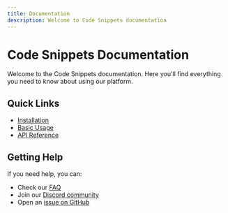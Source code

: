 ```yaml
---
title: Documentation
description: Welcome to Code Snippets documentation
---
```


# Code Snippets Documentation

Welcome to the Code Snippets documentation. Here you'll find everything you need to know about using our platform.

## Quick Links

- [Installation](/docs/getting-started/installation)
- [Basic Usage](/docs/getting-started/usage)
- [API Reference](/docs/api/endpoints)

## Getting Help

If you need help, you can:
- Check our [FAQ](/docs/faq)
- Join our [Discord community](https://discord.gg/your-server)
- Open an [issue on GitHub](https://github.com/your-repo/issues)
